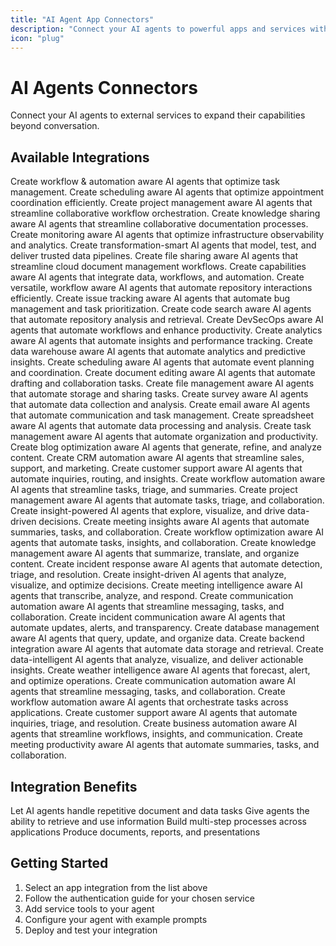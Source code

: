```yaml
---
title: "AI Agent App Connectors"
description: "Connect your AI agents to powerful apps and services with AI-Optimized connectors"
icon: "plug"
---
```


# AI Agents Connectors

Connect your AI agents to external services to expand their capabilities beyond conversation.

## Available Integrations

<CardGroup cols={2}>
  <Card
    title="Asana"
    icon="square-poll-vertical"
    href="/connectors/asana"
  >  Create workflow & automation aware AI agents that optimize task management.</Card>
  <Card
    title="Calendly"
    icon="calendar-days"
    href="/connectors/calendly"
  >
  Create scheduling aware AI agents that optimize appointment coordination efficiently.
  </Card>
  <Card
    title="ClickUp"
    icon="bars-progress"
    href="/connectors/clickup"
  >
  Create project management aware AI agents that streamline collaborative workflow orchestration.
  </Card>
  <Card
    title="Confluence"
    icon="confluence"
    href="/connectors/confluence"
  >
  Create knowledge sharing aware AI agents that streamline collaborative documentation processes.
  </Card>
  <Card
    title="Datadog"
    icon="tower-observation"
    href="/connectors/datadog"
  >
  Create monitoring aware AI agents that optimize infrastructure observability and analytics.
  </Card>
  <Card
    title="dbt Labs"
    icon="chart-area"
    href="/connectors/dbt-labs"
  >
  Create transformation-smart AI agents that model, test, and deliver trusted data pipelines.
  </Card>
  <Card
    title="Dropbox"
    icon="dropbox"
    href="/connectors/dropbox"
  >
    Create file sharing aware AI agents that streamline cloud document management workflows.
  </Card>
  <Card
    title="Fibery"
    icon="diagram-successor"
    href="/connectors/fibery"
  >
    Create capabilities aware AI agents that integrate data, workflows, and automation.
  </Card>
  <Card
    title="Github Actions Manager"
    icon="github"
    href="/connectors/github-actions-manager"
  >
    Create versatile, workflow aware AI agents that automate repository interactions efficiently.
  </Card>
  <Card
    title="Github Issues Manager"
    icon="github"
    href="/connectors/github-issues-manager"
  >
    Create issue tracking aware AI agents that automate bug management and task prioritization.
  </Card>
  <Card
    title="Github Search Manager"
    icon="github"
    href="/connectors/github-search-manager"
  >
    Create code search aware AI agents that automate repository analysis and retrieval.
  </Card>
  <Card
    title="GitLab"
    icon="gitlab"
    href="/connectors/gitlab"
  >
    Create DevSecOps aware AI agents that automate workflows and enhance productivity.
  </Card>
  <Card
    title="Google Anayltics"
    icon="google"
    href="/connectors/google-analytics"
  >
    Create analytics aware AI agents that automate insights and performance tracking.
  </Card>
  <Card
    title="Google BigQuery"
    icon="google"
    href="/connectors/google-bigquery"
  >
    Create data warehouse aware AI agents that automate analytics and predictive insights.
  </Card>
  <Card
    title="Google Calendar"
    icon="google"
    href="/connectors/google-calendar"
  >
    Create scheduling aware AI agents that automate event planning and coordination.
  </Card>
  <Card
    title="Google Docs"
    icon="google"
    href="/connectors/google-docs"
  >
    Create document editing aware AI agents that automate drafting and collaboration tasks.
  </Card>
  <Card
    title="Google Drive"
    icon="google-drive"
    href="/connectors/google-drive"
  >
    Create file management aware AI agents that automate storage and sharing tasks.
  </Card>
  <Card
    title="Google Forms"
    icon="google"
    href="/connectors/google-forms"
  >
    Create survey aware AI agents that automate data collection and analysis.
  </Card>
  <Card
    title="Google Gmail"
    icon="google"
    href="/connectors/google-gmail"
  >
    Create email aware AI agents that automate communication and task management.
  </Card>
  <Card
    title="Google Sheets"
    icon="google"
    href="/connectors/google-sheets"
  >
    Create spreadsheet aware AI agents that automate data processing and analysis.
  </Card>
  <Card
    title="Google Tasks"
    icon="google"
    href="/connectors/google-tasks"
  >
    Create task management aware AI agents that automate organization and productivity.
  </Card>
  <Card
    title="Hubspot Blogs"
    icon="hubspot"
    href="/connectors/hubspot-blogs"
  >
    Create blog optimization aware AI agents that generate, refine, and analyze content.
  </Card>
  <Card
    title="Hubspot CRM"
    icon="hubspot"
    href="/connectors/hubspot-crm"
  >
    Create CRM automation aware AI agents that streamline sales, support, and marketing.
  </Card>
  <Card
    title="Intercom"
    icon="intercom"
    href="/connectors/intercom"
  >
    Create customer support aware AI agents that automate inquiries, routing, and insights.
  </Card>
  <Card
    title="Jira"
    icon="jira"
    href="/connectors/jira"
  >
    Create workflow automation aware AI agents that streamline tasks, triage, and summaries.
  </Card>
  <Card
    title="Linear"
    icon="people-roof"
    href="/connectors/linear"
  >
  Create project management aware AI agents that automate tasks, triage, and collaboration.
  </Card>
  <Card
    title="Looker"
    icon="gauge"
    href="/connectors/looker"
  >
  Create insight-powered AI agents that explore, visualize, and drive data-driven decisions.
  </Card>
  <Card
    title="MeetGeek"
    icon="record-vinyl"
    href="/connectors/meetgeek"
  >
    Create meeting insights aware AI agents that automate summaries, tasks, and collaboration.
  </Card>
  <Card
    title="Monday"
    icon="diagram-project"
    href="/connectors/monday"
  >
    Create workflow optimization aware AI agents that automate tasks, insights, and collaboration.
  </Card>
  <Card
    title="Notion"
    icon="note-sticky"
    href="/connectors/notion"
  >
    Create knowledge management aware AI agents that summarize, translate, and organize content.

  </Card>
  <Card
    title="PagerDuty"
    icon="circle-radiation"
    href="/connectors/pagerduty"
  >
    Create incident response aware AI agents that automate detection, triage, and resolution.
  </Card>
  <Card
    title="Power BI"
    icon="magnifying-glass-chart"
    href="/connectors/power-bi"
  >
    Create insight-driven AI agents that analyze, visualize, and optimize decisions.
  </Card>
  <Card
    title="Recall.ai"
    icon="camera-retro"
    href="/connectors/recall-ai"
  >
    Create meeting intelligence aware AI agents that transcribe, analyze, and respond.
  </Card>
  <Card
    title="Slack"
    icon="slack"
    href="/connectors/slack"
  >
    Create communication automation aware AI agents that streamline messaging, tasks, and collaboration.
  </Card>
  <Card
    title="Statuspage"
    icon="radiation"
    href="/connectors/statuspage"
  >
    Create incident communication aware AI agents that automate updates, alerts, and transparency.
  </Card>
  <Card
    title="Supabase Database"
    icon="database"
    href="/connectors/supabase-database"
  >
    Create database management aware AI agents that query, update, and organize data.
  </Card>
  <Card
    title="Supabase"
    icon="server"
    href="/connectors/supabase"
  >
    Create backend integration aware AI agents that automate data storage and retrieval.
  </Card>
  <Card
    title="Tableau"
    icon="palette"
    href="/connectors/tableau"
  >
    Create data-intelligent AI agents that analyze, visualize, and deliver actionable insights.
  </Card>
  <Card
    title="Tomorrow.io"
    icon="cloud-sun"
    href="/connectors/tomorrow-io"
  >
    Create weather intelligence aware AI agents that forecast, alert, and optimize operations.
  </Card>
  <Card
    title="Twilio"
    icon="comments"
    href="/connectors/twilio"
  >
    Create communication automation aware AI agents that streamline messaging, tasks, and collaboration.
  </Card>
  <Card
    title="Zapier"
    icon="robot"
    href="/connectors/zapier"
  >
    Create workflow automation aware AI agents that orchestrate tasks across applications.
  </Card>
  <Card
    title="Zendesk"
    icon="headset"
    href="/connectors/zendesk"
  >
    Create customer support aware AI agents that automate inquiries, triage, and resolution.
  </Card>
  <Card
    title="Zoho"
    icon="diagram-project"
    href="/connectors/zoho"
  >
    Create business automation aware AI agents that streamline workflows, insights, and communication.
  </Card>
  <Card
    title="Zoom"
    icon="video"
    href="/connectors/zoom"
  >
    Create meeting productivity aware AI agents that automate summaries, tasks, and collaboration.
  </Card>
</CardGroup>

## Integration Benefits

<CardGroup cols={2}>
  <Card title="Automate Tasks" icon="robot">
    Let AI agents handle repetitive document and data tasks
  </Card>
  <Card title="Access External Data" icon="database">
    Give agents the ability to retrieve and use information
  </Card>
  <Card title="Create Workflows" icon="arrows-spin">
    Build multi-step processes across applications
  </Card>
  <Card title="Generate Content" icon="file-pen">
    Produce documents, reports, and presentations
  </Card>
</CardGroup>

## Getting Started

1. Select an app integration from the list above
2. Follow the authentication guide for your chosen service
3. Add service tools to your agent
4. Configure your agent with example prompts
5. Deploy and test your integration